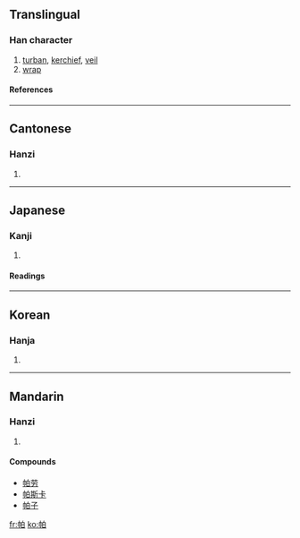 ==Translingual==
===Han character===
{{Han char|rn=50|rad=巾|as=05|sn=8|four=4620<sub>0</sub>|canj=[[中]][[月]][[竹]][[日]] (LBHA)}}
# [[turban]], [[kerchief]], [[veil]]
# [[wrap]]
====References====
{{Han ref|kx=0329.440|dkj=08848|dj=0635.190|hdz=10734.070|uh=5E15|ud=24085|bh=A9AC|bd=43436}}
----
==Cantonese==
===Hanzi===
{{yue-hanzi|jyut=|y=paak3}}
# {{defn|Cantonese}}
----
==Japanese==
===Kanji===
{{ja-kanji|grade=|rs=巾05}}
# {{defn|Japanese}} 
====Readings====
{{ja-readings|on=[[ばつ]] (batsu), [[めち]] (mechi), [[は]] (ha), [[へ]] (he), [[はく]] (haku), [[みゃく]] (myaku)|kun=[[つつむ]] (tsutsumu)}}
----
==Korean==
===Hanja===
{{ko-hanja|hangeul=[[말]], [[파]]|rv=mal, pa|mr=mal, p'a}}
# {{defn|Korean}}
----
==Mandarin==
===Hanzi===
{{cmn-hanzi|pin=[[pà]] (pa4)|wg=p'a<sup>4</sup>}}
# {{defn|Mandarin}}

====Compounds====
*[[帕劳]]
*[[帕斯卡]]
*[[帕子]]

[[fr:帕]]
[[ko:帕]]